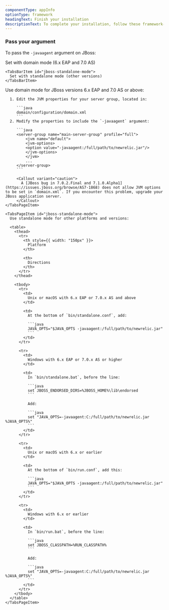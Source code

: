 ```yaml
---
componentType: appInfo
optionType: framework 
headingText: Finish your installation
descriptionText: To complete your installation, follow these framework-specific steps. If you need a different framework, select it at the top of this page.
---
```


### Pass your argument

To pass the `-javaagent` argument on JBoss:

<Tabs>
  <TabsBar>
    <TabsBarItem id="jboss-domain-mode">
      Set with domain mode (6.x EAP and 7.0 AS)
    </TabsBarItem>

    <TabsBarItem id="jboss-standalone-mode">
      Set with standalone mode (other versions)
    </TabsBarItem>
  </TabsBar>

  <TabsPages>
    <TabsPageItem id="jboss-domain-mode">
      Use domain mode for JBoss versions 6.x EAP and 7.0 AS or above:

      1. Edit the JVM properties for your server group, located in:

         ```java
         domain/configuration/domain.xml
         ```
      2. Modify the properties to include the `-javaagent` argument:

         ```java
         <server-group name="main-server-group" profile="full">
             <jvm name="default">
             <jvm-options>
             <option value="-javaagent:/full/path/to/newrelic.jar"/>
             </jvm-options>
             </jvm>
             ...
         </server-group>
         ```

         <Callout variant="caution">
           A [JBoss bug in 7.0.2.Final and 7.1.0.Alpha1](https://issues.jboss.org/browse/AS7-1868) does not allow JVM options to be set in `domain.xml`. If you encounter this problem, upgrade your JBoss application server.
         </Callout>
    </TabsPageItem>

    <TabsPageItem id="jboss-standalone-mode">
      Use standalone mode for other platforms and versions:

      <table>
        <thead>
          <tr>
            <th style={{ width: "150px" }}>
              Platform
            </th>

            <th>
              Directions
            </th>
          </tr>
        </thead>

        <tbody>
          <tr>
            <td>
              Unix or macOS with 6.x EAP or 7.0.x AS and above
            </td>

            <td>
              At the bottom of `bin/standalone.conf`, add:

              ```java
              JAVA_OPTS="$JAVA_OPTS -javaagent:/full/path/to/newrelic.jar"
              ```
            </td>
          </tr>

          <tr>
            <td>
              Windows with 6.x EAP or 7.0.x AS or higher
            </td>

            <td>
              In `bin/standalone.bat`, before the line:

              ```java
              set JBOSS_ENDORSED_DIRS=%JBOSS_HOME%\lib\endorsed
              ```

              Add:

              ```java
              set "JAVA_OPTS=-javaagent:C:/full/path/to/newrelic.jar %JAVA_OPTS%"
              ```
            </td>
          </tr>

          <tr>
            <td>
              Unix or macOS with 6.x or earlier
            </td>

            <td>
              At the bottom of `bin/run.conf`, add this:

              ```java
              JAVA_OPTS="$JAVA_OPTS -javaagent:/full/path/to/newrelic.jar"
              ```
            </td>
          </tr>

          <tr>
            <td>
              Windows with 6.x or earlier
            </td>

            <td>
              In `bin/run.bat`, before the line:

              ```java
              set JBOSS_CLASSPATH=%RUN_CLASSPATH%
              ```

              Add:

              ```java
              set "JAVA_OPTS=-javaagent:C:/full/path/to/newrelic.jar %JAVA_OPTS%"
              ```
            </td>
          </tr>
        </tbody>
      </table>
    </TabsPageItem>
  </TabsPages>
</Tabs>
